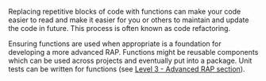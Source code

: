 <!--Functions used where appropriate-->
Replacing repetitive blocks of code with functions can make your code easier to read and make it easier for you or others to maintain and update the code in future. This process is often known as code refactoring.

Ensuring functions are used when appropriate is a foundation for developing a more advanced RAP. Functions might be reusable components which can be used across projects and eventually put into a package. Unit tests can be written for functions (see [Level 3 - Advanced RAP section](#unit-tests-for-functions)).
